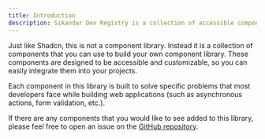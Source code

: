 ```yaml
---
title: Introduction
description: Sikandar Dev Registry is a collection of accessible components built for use with Shadcn.
---
```



Just like Shadcn, this is not a component library. Instead it is a collection of components that you can use to build your own component library. These components are designed to be accessible and customizable, so you can easily integrate them into your projects.

Each component in this library is built to solve specific problems that most developers face while building web applications (such as asynchronous actions, form validation, etc.).

If there are any components that you would like to see added to this library, please feel free to open an issue on the <a href={PUBLIC_GITHUB_REPO_URL}>GitHub repository</a>.
